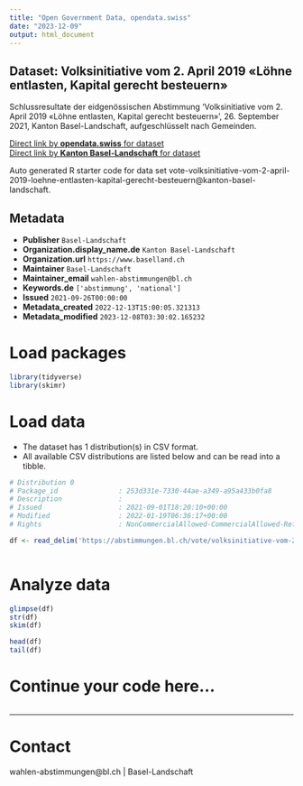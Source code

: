 ```yaml
---
title: "Open Government Data, opendata.swiss"
date: "2023-12-09"
output: html_document
---
```


## Dataset: Volksinitiative vom 2. April 2019 «Löhne entlasten, Kapital gerecht besteuern»

Schlussresultate der eidgenössischen Abstimmung 'Volksinitiative vom 2. April 2019 «Löhne entlasten, Kapital gerecht besteuern»', 26. September 2021, Kanton Basel-Landschaft, aufgeschlüsselt nach Gemeinden.

[Direct link by **opendata.swiss** for dataset](https://opendata.swiss/de/dataset/volksinitiative-vom-2-april-2019-lohne-entlasten-kapital-gerecht-besteuern1)<br>
[Direct link by **Kanton Basel-Landschaft** for dataset](https://abstimmungen.bl.ch/vote/volksinitiative-vom-2-april-2019-loehne-entlasten-kapital-gerecht-besteuern/data)

Auto generated R starter code for data set vote-volksinitiative-vom-2-april-2019-loehne-entlasten-kapital-gerecht-besteuern@kanton-basel-landschaft.

## Metadata

- **Publisher** `Basel-Landschaft`
- **Organization.display_name.de** `Kanton Basel-Landschaft`
- **Organization.url** `https://www.baselland.ch`
- **Maintainer** `Basel-Landschaft`
- **Maintainer_email** `wahlen-abstimmungen@bl.ch`
- **Keywords.de** `['abstimmung', 'national']`
- **Issued** `2021-09-26T00:00:00`
- **Metadata_created** `2022-12-13T15:00:05.321313`
- **Metadata_modified** `2023-12-08T03:30:02.165232`


# Load packages

```r

library(tidyverse)
library(skimr)

```

# Load data

-   The dataset has 1 distribution(s) in CSV format.
-   All available CSV distributions are listed below and can be read into a tibble.

```r

# Distribution 0
# Package_id               : 253d331e-7330-44ae-a349-a95a433b0fa8
# Description              : 
# Issued                   : 2021-09-01T18:20:10+00:00
# Modified                 : 2022-01-19T06:36:17+00:00
# Rights                   : NonCommercialAllowed-CommercialAllowed-ReferenceRequired

df <- read_delim('https://abstimmungen.bl.ch/vote/volksinitiative-vom-2-april-2019-loehne-entlasten-kapital-gerecht-besteuern/data-csv')



```

# Analyze data

```r

glimpse(df)
str(df)
skim(df)

head(df)
tail(df)

```

# Continue your code here...

```r

```

------------------------------------------------------------------------

# Contact

wahlen-abstimmungen@bl.ch | Basel-Landschaft
